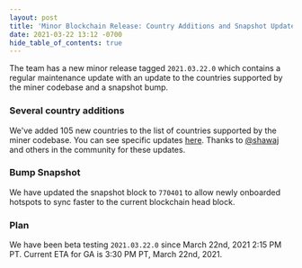 ```yaml
---
layout: post
title: 'Minor Blockchain Release: Country Additions and Snapshot Update'
date: 2021-03-22 13:12 -0700
hide_table_of_contents: true
---
```


The team has a new minor release tagged `2021.03.22.0` which contains a regular maintenance update
with an update to the countries supported by the miner codebase and a snapshot bump.

<!--truncate-->

### Several country additions

We've added 105 new countries to the list of countries supported by the miner codebase. You can see
specific updates
[here](https://github.com/helium/miner/commit/0be57098e3c28700b3724f752f7b0d779710d5d2). Thanks to
[@shawaj](https://github.com/shawaj) and others in the community for these updates.

### Bump Snapshot

We have updated the snapshot block to `770401` to allow newly onboarded hotspots to sync faster to
the current blockchain head block.

### Plan

We have been beta testing `2021.03.22.0` since March 22nd, 2021 2:15 PM PT. Current ETA for GA is
3:30 PM PT, March 22nd, 2021.

